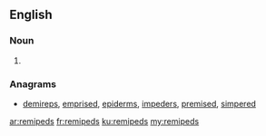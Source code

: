 ==English==

===Noun===
{{head|en|plural}}

# {{plural of|remiped|lang=en}}

===Anagrams===
* [[demireps#English|demireps]], [[emprised#English|emprised]], [[epiderms#English|epiderms]], [[impeders#English|impeders]], [[premised#English|premised]], [[simpered#English|simpered]]

[[ar:remipeds]]
[[fr:remipeds]]
[[ku:remipeds]]
[[my:remipeds]]